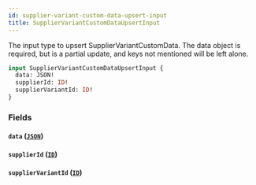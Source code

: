 ```yaml
---
id: supplier-variant-custom-data-upsert-input
title: SupplierVariantCustomDataUpsertInput
---
```



The input type to upsert SupplierVariantCustomData.
The data object is required, but is a partial update, and keys not mentioned will be left alone.


```graphql
input SupplierVariantCustomDataUpsertInput {
  data: JSON!
  supplierId: ID!
  supplierVariantId: ID!
}
```


### Fields

#### `data` ([`JSON`](/developers/supplier-apis/supply-api/graphql/reference/scalars/json))




#### `supplierId` ([`ID`](/developers/supplier-apis/supply-api/graphql/reference/scalars/id))




#### `supplierVariantId` ([`ID`](/developers/supplier-apis/supply-api/graphql/reference/scalars/id))






